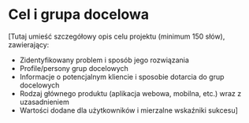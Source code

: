 # Cel i grupa docelowa

[Tutaj umieść szczegółowy opis celu projektu (minimum 150 słów), zawierający:

- Zidentyfikowany problem i sposób jego rozwiązania
- Profile/persony grup docelowych
- Informacje o potencjalnym kliencie i sposobie dotarcia do grup docelowych
- Rodzaj głównego produktu (aplikacja webowa, mobilna, etc.) wraz z uzasadnieniem
- Wartości dodane dla użytkowników i mierzalne wskaźniki sukcesu]
